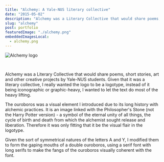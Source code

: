```yaml
---
title: "Alchemy: A Yale-NUS literary collective"
date: "2015-05-02"
description: "Alchemy was a Literary Collective that would share poems, short stories, art and other creative projects by Yale-NUS students"
slug: "alchemy"
post: portfolio
featuredImage: "./alchemy.png"
embeddedImagesLocal:
  - alchemy.png
---
```


![Alchemy logo](./alchemy.png)

<br />

Alchemy was a Literary Collective that would share poems, short stories, art and other creative projects by Yale-NUS students. Given that it was a literary collective, I really wanted the logo to be a logotype, instead of it being iconographic or graphic-heavy, I wanted to let the text do most of the heavy lifting.

The ouroboros was a visual element I introduced due to its long history with alchemic practices. It is an image linked with the Philosopher's Stone (not the Harry Potter version) - a symbol of the eternal unity of all things, the cycle of birth and death from which the alchemist sought release and liberation. Therefore it was only fitting that it be the visual flair in the logotype.

Given the sort of symmetrical natures of the letters A and Y, I modified them to form the gaping mouths of a double ouroboros, using a serif font with long serifs to make the fangs of the ouroboros visually coherent with the font.
